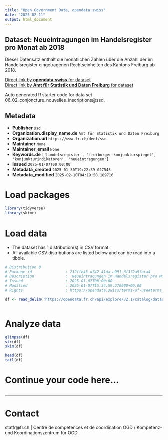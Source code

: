 ```yaml
---
title: "Open Government Data, opendata.swiss"
date: "2025-02-11"
output: html_document
---
```


## Dataset: Neueintragungen im Handelsregister pro Monat ab 2018

Dieser Datensatz enthält die monatlichen Zahlen über die Anzahl der im Handelsregister eingetragenen Rechtseinheiten des Kantons Freiburg ab 2018.

[Direct link by **opendata.swiss** for dataset](https://opendata.swiss/de/dataset/neueintragungen-im-handelsregister-pro-monat-ab-2018)<br>
[Direct link by **Amt für Statistik und Daten Freiburg** for dataset](https://opendata.fr.ch/explore/dataset/06_02_conjoncture_nouvelles_inscriptions/)

Auto generated R starter code for data set 06_02_conjoncture_nouvelles_inscriptions@ssd.

## Metadata

- **Publisher** `ssd`
- **Organization.display_name.de** `Amt für Statistik und Daten Freiburg`
- **Organization.url** `https://www.fr.ch/deef/ssd`
- **Maintainer** `None`
- **Maintainer_email** `None`
- **Keywords.de** `['handelsregister', 'freiburger-konjunkturspiegel', 'konjunkturindikatoren', 'neueintragungen']`
- **Issued** `2025-01-07T00:00:00`
- **Metadata_created** `2025-01-30T19:22:39.027543`
- **Metadata_modified** `2025-02-10T04:19:50.189716`


# Load packages

```r

library(tidyverse)
library(skimr)

```

# Load data

-   The dataset has 1 distribution(s) in CSV format.
-   All available CSV distributions are listed below and can be read into a tibble.

```r

# Distribution 0
# Package_id               : 232ffe43-d742-41da-a991-6f372a9faca4
# Description              :  Neueintragungen im Handelsregister pro Monat ab 2018 (csv)
# Issued                   : 2025-01-07T00:00:00
# Modified                 : 2025-01-07T15:34:59.270000+00:00
# Rights                   : https://opendata.swiss/terms-of-use#terms_by

df <- read_delim('https://opendata.fr.ch/api/explore/v2.1/catalog/datasets/06_02_conjoncture_nouvelles_inscriptions/exports/csv?use_labels=true')



```

# Analyze data

```r

glimpse(df)
str(df)
skim(df)

head(df)
tail(df)

```

# Continue your code here...

```r

```

------------------------------------------------------------------------

# Contact

statfr@fr.ch | Centre de compétences et de coordination OGD / Kompetenz- und Koordinationszentrum für OGD
